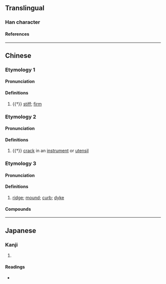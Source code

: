 {{character info/new}}
==Translingual==

===Han character===
{{Han char|rn=32|rad=土|as=13|sn=16|four=77104|canj=HBG|ids=⿱𦥯土}}

====References====
{{Han ref|kx=0240.210|dkj=05527|dj=0480.070|hdz=10491.190|uh=58C6}}

----

==Chinese==
{{zh-forms|s=坣}}

===Etymology 1===

====Pronunciation====
{{zh-pron
|m=xué
|cat=a
}}

====Definitions====
{{zh-hanzi}}

# {{†}} {{lb|zh|of earth}} [[stiff]]; [[firm]]

===Etymology 2===

====Pronunciation====
{{zh-pron
|m=jué
|cat=n
}}

====Definitions====
{{zh-hanzi}}

# {{†}} [[crack]] in an [[instrument]] or [[utensil]]

===Etymology 3===

====Pronunciation====
{{zh-pron
|m=bó
|c=bok3
|cat=n
}}

====Definitions====
{{zh-hanzi}}

# {{lb|zh|Cantonese}} [[ridge]]; [[mound]]; [[curb]]; [[dyke]]
{{attn|zh|please check}}

====Compounds====
{{zh-der|石壆}}

----

==Japanese==

===Kanji===
{{ja-kanji|grade=|rs=土13}}

# {{defn|lang=ja|sort=土13}}

====Readings====
* {{ja-readings|on=[[かく]] (kaku), [[がく]] (gaku)|kun=}}